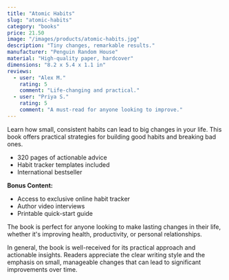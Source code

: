 ```yaml
---
title: "Atomic Habits"
slug: "atomic-habits"
category: "books"
price: 21.50
image: "/images/products/atomic-habits.jpg"
description: "Tiny changes, remarkable results."
manufacturer: "Penguin Random House"
material: "High-quality paper, hardcover"
dimensions: "8.2 x 5.4 x 1.1 in"
reviews:
  - user: "Alex M."
    rating: 5
    comment: "Life-changing and practical."
  - user: "Priya S."
    rating: 5
    comment: "A must-read for anyone looking to improve."
---
```


Learn how small, consistent habits can lead to big changes in your life. This book offers practical strategies for building good habits and breaking bad ones.

- 320 pages of actionable advice
- Habit tracker templates included
- International bestseller

**Bonus Content:**
- Access to exclusive online habit tracker
- Author video interviews
- Printable quick-start guide

The book is perfect for anyone looking to make lasting changes in their life, whether it's improving health, productivity, or personal relationships.

In general, the book is well-received for its practical approach and actionable insights. Readers appreciate the clear writing style and the emphasis on small, manageable changes that can lead to significant improvements over time.